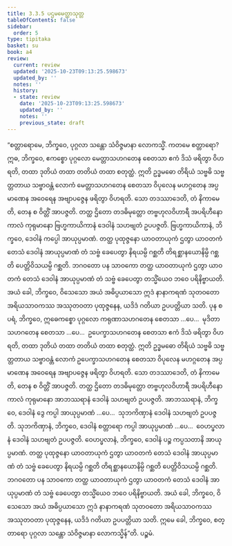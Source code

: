 ```yaml
---
title: 3.3.5 ပဌမမေတ္တာသုတ္တ
tableOfContents: false
sidebar:
  order: 5
type: tipitaka
basket: su
book: a4
review:
  current: review
  updated: '2025-10-23T09:13:25.598673'
  updated_by: ''
  notes: ''
  history:
  - state: review
    date: '2025-10-23T09:13:25.598673'
    updated_by: ''
    notes: ''
    previous_state: draft
---
```



<ReviewStatus review={frontmatter.review} showDetails={true} />

<HypothesisAnnotation frontmatter={frontmatter} />

<DynamicBreadcrumb />

<Division number="125" book="a4" e="ch" v="15" p="443">

<Paragraph number="804" book="a4">
“စတ္တာရောမေ, ဘိက္ခဝေ, ပုဂ္ဂလာ သန္တော သံဝိဇ္ဇမာနာ လောကသ္မိံ. ကတမေ စတ္တာရော? ဣဓ, ဘိက္ခဝေ, ဧကစ္စော ပုဂ္ဂလော မေတ္တာသဟဂတေန စေတသာ ဧကံ ဒိသံ ဖရိတွာ ဝိဟရတိ, တထာ ဒုတိယံ တထာ တတိယံ တထာ စတုတ္ထံ. ဣတိ ဥဒ္ဓမဓော တိရိယံ သဗ္ဗဓိ သဗ္ဗတ္တတာယ သဗ္ဗာဝန္တံ လောကံ မေတ္တာသဟဂတေန စေတသာ ဝိပုလေန မဟဂ္ဂတေန အပ္ပမာဏေန အဝေရေန အဗျာပဇ္ဇေန ဖရိတွာ ဝိဟရတိ. သော တဒဿာဒေတိ, တံ နိကာမေတိ, တေန စ ဝိတ္တိံ အာပဇ္ဇတိ. တတ္ထ ဌိတော တဒဓိမုတ္တော တဗ္ဗဟုလဝိဟာရီ အပရိဟီနော ကာလံ ကုရုမာနော ဗြဟ္မကာယိကာနံ ဒေဝါနံ သဟဗျတံ ဥပပဇ္ဇတိ. ဗြဟ္မကာယိကာနံ, ဘိက္ခဝေ, ဒေဝါနံ ကပ္ပေါ အာယုပ္ပမာဏံ. တတ္ထ ပုထုဇ္ဇနော ယာဝတာယုကံ ဌတွာ ယာဝတကံ တေသံ ဒေဝါနံ အာယုပ္ပမာဏံ တံ သဗ္ဗံ ခေပေတွာ နိရယမ္ပိ ဂစ္ဆတိ တိရစ္ဆာနယောနိမ္ပိ ဂစ္ဆတိ ပေတ္တိဝိသယမ္ပိ ဂစ္ဆတိ. ဘဂဝတော ပန သာဝကော တတ္ထ ယာဝတာယုကံ ဌတွာ ယာဝတကံ တေသံ ဒေဝါနံ အာယုပ္ပမာဏံ တံ သဗ္ဗံ ခေပေတွာ တသ္မိံယေဝ ဘဝေ ပရိနိဗ္ဗာယတိ. အယံ ခေါ, ဘိက္ခဝေ, ဝိသေသော အယံ အဓိပ္ပယာသော ဣဒံ နာနာကရဏံ သုတဝတော အရိယသာဝကဿ အဿုတဝတာ ပုထုဇ္ဇနေန, ယဒိဒံ ဂတိယာ ဥပပတ္တိယာ သတိ.
</Paragraph>

<Paragraph number="805" book="a4">
ပုန စပရံ, ဘိက္ခဝေ, ဣဓေကစ္စော ပုဂ္ဂလော ကရုဏာသဟဂတေန စေတသာ …ပေ…  မုဒိတာသဟဂတေန စေတသာ …ပေ…  ဥပေက္ခာသဟဂတေန စေတသာ ဧကံ ဒိသံ ဖရိတွာ ဝိဟရတိ, တထာ ဒုတိယံ တထာ တတိယံ တထာ စတုတ္ထံ. ဣတိ ဥဒ္ဓမဓော တိရိယံ သဗ္ဗဓိ သဗ္ဗတ္တတာယ သဗ္ဗာဝန္တံ လောကံ ဥပေက္ခာသဟဂတေန စေတသာ ဝိပုလေန မဟဂ္ဂတေန အပ္ပမာဏေန အဝေရေန အဗျာပဇ္ဇေန ဖရိတွာ ဝိဟရတိ. သော တဒဿာဒေတိ, တံ နိကာမေတိ, တေန စ ဝိတ္တိံ အာပဇ္ဇတိ. တတ္ထ ဌိတော တဒဓိမုတ္တော တဗ္ဗဟုလဝိဟာရီ အပရိဟီနော ကာလံ ကုရုမာနော အာဘဿရာနံ ဒေဝါနံ သဟဗျတံ ဥပပဇ္ဇတိ. အာဘဿရာနံ, ဘိက္ခဝေ, ဒေဝါနံ ဒွေ ကပ္ပါ အာယုပ္ပမာဏံ …ပေ…  သုဘကိဏှာနံ ဒေဝါနံ သဟဗျတံ ဥပပဇ္ဇတိ. သုဘကိဏှာနံ, ဘိက္ခဝေ, ဒေဝါနံ စတ္တာရော ကပ္ပါ အာယုပ္ပမာဏံ …ပေ…  ဝေဟပ္ဖလာနံ ဒေဝါနံ သဟဗျတံ ဥပပဇ္ဇတိ. ဝေဟပ္ဖလာနံ, ဘိက္ခဝေ, ဒေဝါနံ ပဉ္စ ကပ္ပသတာနိ အာယုပ္ပမာဏံ. တတ္ထ ပုထုဇ္ဇနော ယာဝတာယုကံ ဌတွာ ယာဝတကံ တေသံ ဒေဝါနံ အာယုပ္ပမာဏံ တံ သဗ္ဗံ ခေပေတွာ နိရယမ္ပိ ဂစ္ဆတိ တိရစ္ဆာနယောနိမ္ပိ ဂစ္ဆတိ ပေတ္တိဝိသယမ္ပိ ဂစ္ဆတိ. ဘဂဝတော ပန သာဝကော တတ္ထ ယာဝတာယုကံ ဌတွာ ယာဝတကံ တေသံ ဒေဝါနံ အာယုပ္ပမာဏံ တံ သဗ္ဗံ ခေပေတွာ တသ္မိံယေဝ ဘဝေ ပရိနိဗ္ဗာယတိ. အယံ ခေါ, ဘိက္ခဝေ, ဝိသေသော အယံ အဓိပ္ပယာသော ဣဒံ နာနာကရဏံ သုတဝတော အရိယသာဝကဿ အဿုတဝတာ ပုထုဇ္ဇနေန, ယဒိဒံ ဂတိယာ ဥပပတ္တိယာ သတိ. ဣမေ ခေါ, ဘိက္ခဝေ, စတ္တာရော ပုဂ္ဂလာ သန္တော သံဝိဇ္ဇမာနာ လောကသ္မိန်”တိ.

</Paragraph>
</Division>

<Paragraph number="806" type="center" book="a4">
ပဉ္စမံ.
</Paragraph>